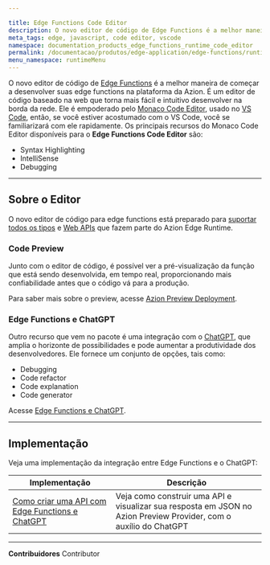 ```yaml
---

title: Edge Functions Code Editor
description: O novo editor de código de Edge Functions é a melhor maneira de começar a desenvolver suas edge functions na plataforma da Azion.
meta_tags: edge, javascript, code editor, vscode
namespace: documentation_products_edge_functions_runtime_code_editor
permalink: /documentacao/produtos/edge-application/edge-functions/runtime-api/code-editor/
menu_namespace: runtimeMenu
---
```


O novo editor de código de [Edge Functions](/pt-br/documentacao/produtos/build/edge-application/edge-functions/) é a melhor maneira de começar a desenvolver suas edge functions na plataforma da Azion. É um editor de código baseado na web que torna mais fácil e intuitivo desenvolver na borda da rede. Ele é empoderado pelo [Monaco Code Editor](https://microsoft.github.io/monaco-editor/docs.html), usado no [VS Code](https://code.visualstudio.com/), então, se você estiver acostumado com o VS Code, você se familiarizará com ele rapidamente. Os principais recursos do Monaco Code Editor disponíveis para o **Edge Functions Code Editor** são:

- Syntax Highlighting
- IntelliSense
- Debugging

---

## Sobre o Editor

O novo editor de código para edge functions está preparado para [suportar todos os tipos](/pt-br/documentacao/produtos/edge-application/edge-functions/runtime-apis/javascript/tipos-suportados/) e [Web APIs](/pt-br/documentacao/devtools/runtime-apis/javascript/) que fazem parte do Azion Edge Runtime.

### Code Preview

Junto com o editor de código, é possível ver a pré-visualização da função que está sendo desenvolvida, em tempo real, proporcionando mais confiabilidade antes que o código vá para a produção.

Para saber mais sobre o preview, acesse [Azion Preview Deployment](/pt-br/documentacao/produtos/edge-application/edge-functions/runtime-api/preview-deployment/).

### Edge Functions e ChatGPT

Outro recurso que vem no pacote é uma integração com o [ChatGPT](https://openai.com/blog/chatgpt), que amplia o horizonte de possibilidades e pode aumentar a produtividade dos desenvolvedores. Ele fornece um conjunto de opções, tais como:

- Debugging
- Code refactor
- Code explanation
- Code generator

Acesse [Edge Functions e ChatGPT](/pt-br/documentacao/produtos/edge-application/edge-functions/runtime-api/ai-integration/).

---

## Implementação

Veja uma implementação da integração entre Edge Functions e o ChatGPT:

| Implementação | Descrição |
| --- | --- |
| [Como criar uma API com Edge Functions e ChatGPT](/pt-br/documentacao/produtos/guias/edge-functions/api-builder/) | Veja como construir uma API e visualizar sua resposta em JSON no Azion Preview Provider, com o auxílio do ChatGPT |



---


**Contribuidores** <ContributorList>Contributor</ContributorList>
